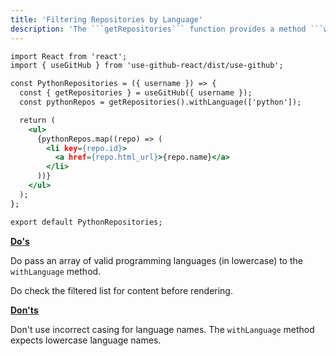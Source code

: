 ```yaml
---
title: 'Filtering Repositories by Language'
description: 'The ```getRepositories``` function provides a method ```withLanguage``` that allows you to filter repositories based on specific programming languages. '
---
```


```htm
import React from 'react';
import { useGitHub } from 'use-github-react/dist/use-github';

const PythonRepositories = ({ username }) => {
  const { getRepositories } = useGitHub({ username });
  const pythonRepos = getRepositories().withLanguage(['python']);

  return (
    <ul>
      {pythonRepos.map((repo) => (
        <li key={repo.id}>
          <a href={repo.html_url}>{repo.name}</a>
        </li>
      ))}
    </ul>
  );
};

export default PythonRepositories;
```

**<ins>Do's</ins>**

Do pass an array of valid programming languages (in lowercase) to the ```withLanguage``` method.

Do check the filtered list for content before rendering.

**<ins>Don'ts</ins>**

Don't use incorrect casing for language names. The ```withLanguage``` method expects lowercase language names.